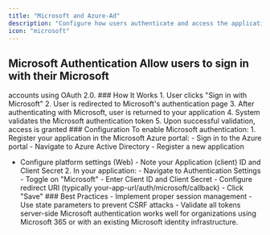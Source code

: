 ```yaml
---
title: "Microsoft and Azure-Ad"
description: "Configure how users authenticate and access the application thorugh microsoft and azure"
icon: "microsoft"
---
```


## Microsoft Authentication Allow users to sign in with their Microsoft

accounts using OAuth 2.0. ### How It Works 1. User clicks "Sign in with
Microsoft" 2. User is redirected to Microsoft's authentication page 3. After
authenticating with Microsoft, user is returned to your application 4. System
validates the Microsoft authentication token 5. Upon successful validation,
access is granted ### Configuration To enable Microsoft authentication: 1.
Register your application in the Microsoft Azure portal: - Sign in to the
Azure portal - Navigate to Azure Active Directory - Register a new application

- Configure platform settings (Web) - Note your Application (client) ID and
  Client Secret 2. In your application: - Navigate to Authentication Settings -
  Toggle on "Microsoft" - Enter Client ID and Client Secret - Configure redirect
  URI (typically your-app-url/auth/microsoft/callback) - Click "Save" ### Best
  Practices - Implement proper session management - Use state parameters to
  prevent CSRF attacks - Validate all tokens server-side
  <Info>
    Microsoft authentication works well for organizations using Microsoft 365 or
    with an existing Microsoft identity infrastructure.
  </Info>
